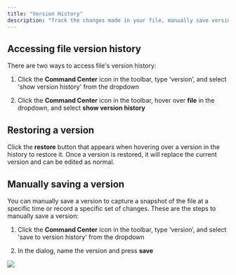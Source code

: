 ```yaml
---
title: "Version History"
description: "Track the changes made in your file, manually save versions, and restore previous versions."
---
```


## Accessing file version history

There are two ways to access file's version history:

1. Click the **Command Center** icon in the toolbar, type ‘version’, and select 'show version history' from the dropdown

2. Click the **Command Center** icon in the toolbar, hover over **file** in the dropdown, and select **show version history**

## Restoring a version&#x20;

Click the **restore** button that appears when hovering over a version in the history to restore it. Once a version is restored, it will replace the current version and can be edited as normal.

## Manually saving a version&#x20;

You can manually save a version to capture a snapshot of the file at a specific time or record a specific set of changes. These are the steps to manually save a version:

1. Click the **Command Center** icon in the toolbar, type ‘version’, and select 'save to version history' from the dropdown

2. In the dialog, name the version and press **save**

![](/images/save-version.png)